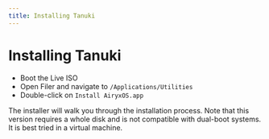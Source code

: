 ```yaml
---
title: Installing Tanuki
---
```


# Installing Tanuki

* Boot the Live ISO
* Open Filer and navigate to <code>/Applications/Utilities</code>
* Double-click on <code>Install AiryxOS.app</code>

The installer will walk you through the installation process. Note that this version requires a whole disk and is not compatible with dual-boot systems. It is best tried in a virtual machine.

